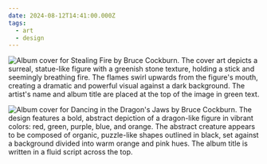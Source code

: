 ```yaml
---
date: 2024-08-12T14:41:00.000Z
tags:
  - art
  - design
---
```

![Album cover for Stealing Fire by Bruce Cockburn. The cover art depicts a surreal, statue-like figure with a greenish stone texture, holding a stick and seemingly breathing fire. The flames swirl upwards from the figure's mouth, creating a dramatic and powerful visual against a dark background. The artist's name and album title are placed at the top of the image in green text.](/assets/art/20240812-stealing-fire.jpg)

![Album cover for Dancing in the Dragon's Jaws by Bruce Cockburn. The design features a bold, abstract depiction of a dragon-like figure in vibrant colors: red, green, purple, blue, and orange. The abstract creature appears to be composed of organic, puzzle-like shapes outlined in black, set against a background divided into warm orange and pink hues. The album title is written in a fluid script across the top.](/assets/art/20240812-dancing-dragons-jaws.jpg)